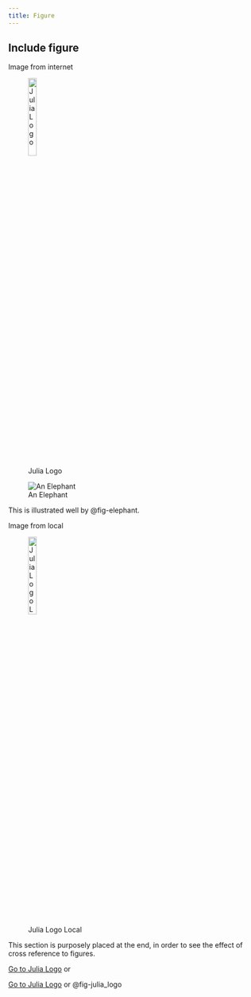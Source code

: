 ```yaml
---
title: Figure
---
```


## Include figure

Image from internet

![Julia Logo](https://upload.wikimedia.org/wikipedia/commons/1/1f/Julia_Programming_Language_Logo.svg){#fig-xxxjulia_logo_http width=20%}

![An Elephant](julia_logo.svg){#fig-elephant}

This is illustrated well by @fig-elephant.


Image from local

![Julia Logo Local](julia_logo.svg){#fig-julia_logo width=20%}




This section is purposely placed at the end, in order to see the effect of 
cross reference to figures.

[Go to Julia Logo](#fig-julia_logo_http) or 

[Go to Julia Logo](#fig-julia_logo_local) or @fig-julia_logo
